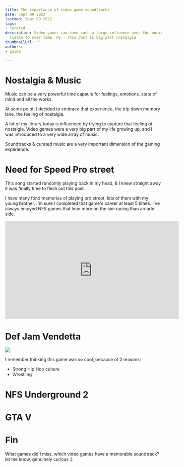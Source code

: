 ```yaml
---
title: The importance of video game soundtracks
date: Sept 09 2022
lastmod: Sept 09 2022
tags:
- curated
description: Video games can have such a large influence over the music someone will
  listen to over time. PS - This post is big part nostalgia
thumbnailUrl: ''
authors:
- guide

---
```

# Nostalgia & Music

Music can be a very powerful time capsule for feelings, emotions, state of mind and all the works.

At some point, I decided to embrace that experience, the trip down memory lane, the feeling of nostalgia.

A lot of my library today is influenced by trying to capture that feeling of nostalgia. Video games were a very big part of my life growing up, and I was introduced to a very wide array of music.

Soundtracks & curated music are a very important dimension of the gaming experience.

# Need for Speed Pro street

This song started randomly playing back in my head, & I knew straight away it was finally time to flesh out this post.

I have many fond memories of playing pro street, lots of them with my young brother. I'm sure I completed that game's career at least 5 times. I've always enjoyed NFS games that lean more on the sim racing than arcade side.

<iframe width="560" height="315" src="https://www.youtube-nocookie.com/embed/KIZsjGZJBPI" title="YouTube video player" frameBorder="0" allow="accelerometer; autoplay; clipboard-write; encrypted-media; gyroscope; picture-in-picture" allowFullScreen></iframe>

# Def Jam Vendetta

![](https://upload.wikimedia.org/wikipedia/en/f/f7/Def_Jam_Vendetta_-_Front_Cover_-_NTSC_-_Gamecube.jpg)

I remember thinking this game was so cool, because of 2 reasons:

* Strong Hip Hop culture
* Wrestling

# NFS Underground 2

# GTA V

<Track url={'0rTXIYXmMd9NWSJQM0w0K3'} genres={['footwork']} blurb='around the time I started paying more attention to my interest in more experimental sounds' />

# Fin

What games did I miss, which video games have a memorable soundtrack? let me know, genuinely curious :)
